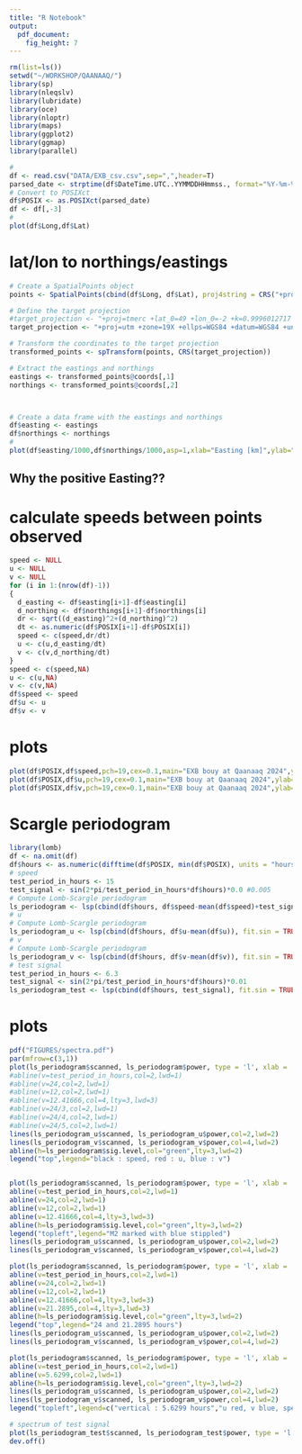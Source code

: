 ```yaml
---
title: "R Notebook"
output: 
  pdf_document: 
    fig_height: 7
---
```

 
```r
rm(list=ls())
setwd("~/WORKSHOP/QAANAAQ/")
library(sp)
library(nleqslv)
library(lubridate)
library(oce)
library(nloptr)
library(maps)
library(ggplot2)
library(ggmap)
library(parallel)

#
df <- read.csv("DATA/EXB_csv.csv",sep=",",header=T)
parsed_date <- strptime(df$DateTime.UTC..YYMMDDHHmmss., format="%Y-%m-%dT%H:%M:%S")
# Convert to POSIXct
df$POSIX <- as.POSIXct(parsed_date)
df <- df[,-3]
#
plot(df$Long,df$Lat)
```


# lat/lon to northings/eastings
```r
# Create a SpatialPoints object
points <- SpatialPoints(cbind(df$Long, df$Lat), proj4string = CRS("+proj=longlat +ellps=WGS84"))

# Define the target projection
#target_projection <- "+proj=tmerc +lat_0=49 +lon_0=-2 +k=0.9996012717 +x_0=400000 +y_0=-100000 +ellps=airy +datum=OSGB36 +units=m +no_defs"
target_projection <- "+proj=utm +zone=19X +ellps=WGS84 +datum=WGS84 +units=m +no_defs"

# Transform the coordinates to the target projection
transformed_points <- spTransform(points, CRS(target_projection))

# Extract the eastings and northings
eastings <- transformed_points@coords[,1]
northings <- transformed_points@coords[,2]



# Create a data frame with the eastings and northings
df$easting <- eastings
df$northings <- northings
#
plot(df$easting/1000,df$northings/1000,asp=1,xlab="Easting [km]",ylab="Northing [km]",pch=19,cex=0.1)
```
## Why the positive Easting??

# calculate speeds between points observed
```r
speed <- NULL
u <- NULL
v <- NULL
for (i in 1:(nrow(df)-1))
{
  d_easting <- df$easting[i+1]-df$easting[i]
  d_northing <- df$northings[i+1]-df$northings[i]
  dr <- sqrt((d_easting)^2+(d_northing)^2)
  dt <- as.numeric(df$POSIX[i+1]-df$POSIX[i])
  speed <- c(speed,dr/dt)
  u <- c(u,d_easting/dt)
  v <- c(v,d_northing/dt)
}
speed <- c(speed,NA)
u <- c(u,NA)
v <- c(v,NA)
df$speed <- speed
df$u <- u
df$v <- v
```

# plots
```r
plot(df$POSIX,df$speed,pch=19,cex=0.1,main="EXB bouy at Qaanaaq 2024",ylab="speed [m/s]",log="y")
plot(df$POSIX,df$u,pch=19,cex=0.1,main="EXB bouy at Qaanaaq 2024",ylab="u-speed [m/s]")
plot(df$POSIX,df$v,pch=19,cex=0.1,main="EXB bouy at Qaanaaq 2024",ylab="v-speed [m/s]")
```

# Scargle periodogram
```r
library(lomb)
df <- na.omit(df)
df$hours <- as.numeric(difftime(df$POSIX, min(df$POSIX), units = "hours"))
# speed
test_period_in_hours <- 15
test_signal <- sin(2*pi/test_period_in_hours*df$hours)*0.0 #0.005
# Compute Lomb-Scargle periodogram
ls_periodogram <- lsp(cbind(df$hours, df$speed-mean(df$speed)+test_signal), fit.sin = TRUE, type="period",   from=2, to = 29, ofac=8)
# u
# Compute Lomb-Scargle periodogram
ls_periodogram_u <- lsp(cbind(df$hours, df$u-mean(df$u)), fit.sin = TRUE, type="period",   from=2, to = 29, ofac=8)
# v
# Compute Lomb-Scargle periodogram
ls_periodogram_v <- lsp(cbind(df$hours, df$v-mean(df$v)), fit.sin = TRUE, type="period",   from=2, to = 29, ofac=8)
# test signal
test_period_in_hours <- 6.3
test_signal <- sin(2*pi/test_period_in_hours*df$hours)*0.01
ls_periodogram_test <- lsp(cbind(df$hours, test_signal), fit.sin = TRUE, type="period",   from=2, to = 29, ofac=8)
```


# plots
```r
pdf("FIGURES/spectra.pdf")
par(mfrow=c(3,1))
plot(ls_periodogram$scanned, ls_periodogram$power, type = 'l', xlab = 'Period [hours]', ylab = 'Power in speed', xlim=c(2,29),ylim=c(0,0.004),log="x")
#abline(v=test_period_in_hours,col=2,lwd=1)
#abline(v=24,col=2,lwd=1)
#abline(v=12,col=2,lwd=1)
#abline(v=12.41666,col=4,lty=3,lwd=3)
#abline(v=24/3,col=2,lwd=1)
#abline(v=24/4,col=2,lwd=1)
#abline(v=24/5,col=2,lwd=1)
lines(ls_periodogram_u$scanned, ls_periodogram_u$power,col=2,lwd=2)
lines(ls_periodogram_v$scanned, ls_periodogram_v$power,col=4,lwd=2)
abline(h=ls_periodogram$sig.level,col="green",lty=3,lwd=2)
legend("top",legend="black : speed, red : u, blue : v")


plot(ls_periodogram$scanned, ls_periodogram$power, type = 'l', xlab = 'Period [hours]', ylab = 'Power in speed', xlim=c(11,13),ylim=c(0,0.004),log="x")
abline(v=test_period_in_hours,col=2,lwd=1)
abline(v=24,col=2,lwd=1)
abline(v=12,col=2,lwd=1)
abline(v=12.41666,col=4,lty=3,lwd=3)
abline(h=ls_periodogram$sig.level,col="green",lty=3,lwd=2)
legend("topleft",legend="M2 marked with blue stippled")
lines(ls_periodogram_u$scanned, ls_periodogram_u$power,col=2,lwd=2)
lines(ls_periodogram_v$scanned, ls_periodogram_v$power,col=4,lwd=2)

plot(ls_periodogram$scanned, ls_periodogram$power, type = 'l', xlab = 'Period [hours]', ylab = 'Power in speed', xlim=c(21,25),ylim=c(0,0.004),log="x")
abline(v=test_period_in_hours,col=2,lwd=1)
abline(v=24,col=2,lwd=1)
abline(v=12,col=2,lwd=1)
abline(v=12.41666,col=4,lty=3,lwd=3)
abline(v=21.2895,col=4,lty=3,lwd=3)
abline(h=ls_periodogram$sig.level,col="green",lty=3,lwd=2)
legend("top",legend="24 and 21.2895 hours")
lines(ls_periodogram_u$scanned, ls_periodogram_u$power,col=2,lwd=2)
lines(ls_periodogram_v$scanned, ls_periodogram_v$power,col=4,lwd=2)

plot(ls_periodogram$scanned, ls_periodogram$power, type = 'l', xlab = 'Period [hours]', ylab = 'Power in speed', xlim=c(5.5,5.75),ylim=c(0,0.006),log="x")
abline(v=test_period_in_hours,col=2,lwd=1)
abline(v=5.6299,col=2,lwd=1)
abline(h=ls_periodogram$sig.level,col="green",lty=3,lwd=2)
lines(ls_periodogram_u$scanned, ls_periodogram_u$power,col=2,lwd=2)
lines(ls_periodogram_v$scanned, ls_periodogram_v$power,col=4,lwd=2)
legend("topleft",legend=c("vertical : 5.6299 hours","u red, v blue, speed black"))

# spectrum of test signal
plot(ls_periodogram_test$scanned, ls_periodogram_test$power, type = 'l', xlab = 'Period [hours]', ylab = 'Power in speed', xlim=c(2,29),ylim=c(0,0.0004),log="x")
dev.off()
```





 
